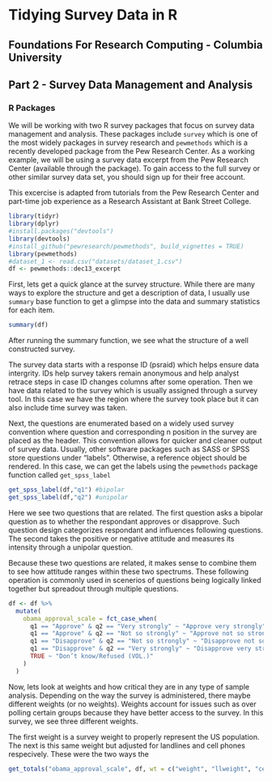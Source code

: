 Tidying Survey Data in R
======================

Foundations For Research Computing - Columbia University
--------------------------------

## Part 2 - Survey Data Management and Analysis 

### R Packages

We will be working with two R survey packages that focus on survey data management and analysis. These packages include `survey` which is one of the most widely packages in survey research and `pewmethods` which is a recently developed package from the Pew Research Center. As a working example, we will be using a survey data excerpt from the Pew Research Center (available through the package). To gain access to the full survey or other similar survey data set, you should sign up for their free account.

This excercise is adapted from tutorials from the Pew Research Center and part-time job experience as a Research Assistant at Bank Street College.


```r
library(tidyr)
library(dplyr)
#install.packages("devtools")
library(devtools)
#install_github("pewresearch/pewmethods", build_vignettes = TRUE)
library(pewmethods)
#dataset_1 <- read.csv("datasets/dataset_1.csv")
df <- pewmethods::dec13_excerpt
```

First, lets get a quick glance at the survey structure. While there are many ways to explore the structure and get a description of data, I usually use `summary` base function to get a glimpse into the data and summary statistics for each item. 

```r
summary(df)
```

After running the summary function, we see what the structure of a well constructed survey. 

The survey data starts with a response ID (psraid) which helps ensure data intergrity. IDs help survey takers remain anonymous and help analyst retrace steps in case ID changes columns after some operation. Then we have data related to the survey which is usually assigned through a survey tool. In this case we have the region where the survey took place but it can also include time survey was taken.

Next, the questions are enumerated based on a widely used survey convention where question and corresponding n position in the survey are placed as the header. This convention allows for quicker and cleaner output of survey data. Usually, other software packages such as SASS or SPSS store questions under "labels". Otherwise, a reference object should be rendered. In this case, we can get the labels using the `pewmethods` package function called `get_spss_label`  

```r
get_spss_label(df,"q1") #bipolar 
get_spss_label(df,"q2") #unipolar
```

Here we see two questions that are related. The first question asks a bipolar question as to whether the respondant approves or disapprove. Such question design categorizes respondant and influences following questions. The second takes the positive or negative attitude and measures its intensity through a unipolar question. 

Because these two questions are related, it makes sense to combine them to see how attitude ranges within these two spectrums. These following operation is commonly used in scenerios of questions being logically linked together but spreadout through multiple questions.  

```r
df <- df %>%
  mutate(
    obama_approval_scale = fct_case_when(
      q1 == "Approve" & q2 == "Very strongly" ~ "Approve very strongly",
      q1 == "Approve" & q2 == "Not so strongly" ~ "Approve not so strongly", 
      q1 == "Disapprove" & q2 == "Not so strongly" ~ "Disapprove not so strongly",
      q1 == "Disapprove" & q2 == "Very strongly" ~ "Disapprove very strongly",
      TRUE ~ "Don’t know/Refused (VOL.)"
    )
  )
```

Now, lets look at weights and how critical they are in any type of sample analysis. Depending on the way the survey is administered, there maybe different weights (or no weights). Weights account for issues such as over polling certain groups because they have better access to the survey. In this survey, we see three different weights.

The first weight is a survey weight to properly represent the US population. The next is this same weight but adjusted for landlines and cell phones respecively. These were the two ways the

```r
get_totals("obama_approval_scale", df, wt = c("weight", "llweight", "cellweight"), digits = 1)
```

